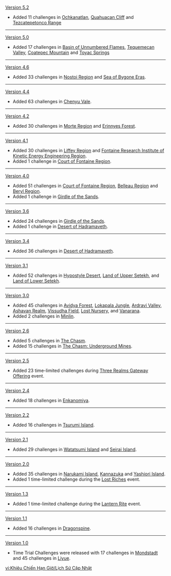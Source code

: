 {{Change History/Header}}
[[Version 5.2]]
* Added 11 challenges in [[Ochkanatlan]], [[Quahuacan Cliff]] and [[Tezcatepetonco Range]]
----
[[Version 5.0]]
* Added 17 challenges in [[Basin of Unnumbered Flames]], [[Tequemecan Valley]], [[Coatepec Mountain]] and [[Toyac Springs]]
----
[[Version 4.6]]
*Added 33 challenges in [[Nostoi Region]] and [[Sea of Bygone Eras]].
----
[[Version 4.4]]  
*Added 63 challenges in [[Chenyu Vale]].
----
[[Version 4.2]] 
*Added 30 challenges in [[Morte Region]] and [[Erinnyes Forest]].
----
[[Version 4.1]]
*Added 30 challenges in [[Liffey Region]] and [[Fontaine Research Institute of Kinetic Energy Engineering Region]].
*Added 1 challenge in [[Court of Fontaine Region]].
----
[[Version 4.0]]
*Added 51 challenges in [[Court of Fontaine Region]], [[Belleau Region]] and [[Beryl Region]].
*Added 1 challenge in [[Girdle of the Sands]].
----
[[Version 3.6]]
* Added 24 challenges in [[Girdle of the Sands]].
*Added 1 challenge in [[Desert of Hadramaveth]].
----
[[Version 3.4]]
*Added 36 challenges in [[Desert of Hadramaveth]].
----
[[Version 3.1]]
*Added 52 challenges in [[Hypostyle Desert]], [[Land of Upper Setekh]], and [[Land of Lower Setekh]].
----
[[Version 3.0]]
*Added 45 challenges in [[Avidya Forest]], [[Lokapala Jungle]], [[Ardravi Valley]], [[Ashavan Realm]], [[Vissudha Field]], [[Lost Nursery]], and [[Vanarana (Area)|Vanarana]].
* Added 2 challenges in [[Minlin]].
----
[[Version 2.6]]
*Added 5 challenges in [[The Chasm (Area)|The Chasm]].
*Added 15 challenges in [[The Chasm: Underground Mines]].
----
[[Version 2.5]]
*Added 23 time-limited challenges during [[Three Realms Gateway Offering]] event.
----
[[Version 2.4]]
*Added 18 challenges in [[Enkanomiya]].
----
[[Version 2.2]]
*Added 16 challenges in [[Tsurumi Island]].
----
[[Version 2.1]]
*Added 29 challenges in [[Watatsumi Island]] and [[Seirai Island]].
----
[[Version 2.0]] 
*Added 35 challenges in [[Narukami Island]], [[Kannazuka]] and [[Yashiori Island]].
*Added 1 time-limited challenge during the [[Lost Riches/2021-08-06|Lost Riches]] event.
----
[[Version 1.3]]
*Added 1 time-limited challenge during the [[Lantern Rite]] event.
----
[[Version 1.1]]
*Added 16 challenges in [[Dragonspine]].
----
[[Version 1.0]]
*Time Trial Challenges were released with 17 challenges in [[Mondstadt]] and 45 challenges in [[Liyue]].
<noinclude>
[[vi:Khiêu Chiến Hạn Giờ/Lịch Sử Cập Nhật]]
</noinclude>